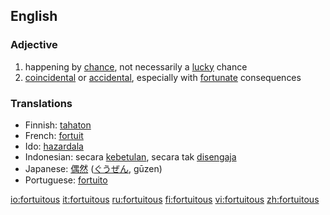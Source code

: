 ==English==

===Adjective===
{{en-adj}}

# happening by [[chance]], not necessarily a [[lucky]] chance
# [[coincidental]] or [[accidental]], especially with [[fortunate]] consequences

===Translations===
{{rfc-level|Translations at L3+ (AutoFormat would have corrected level of Translations)}}
*Finnish: [[tahaton]]
*French: [[fortuit]]
*Ido: [[hazardala]]
*Indonesian: secara [[betul|kebetulan]], secara tak [[sengaja|disengaja]]
*Japanese: [[偶然]] ([[ぐうぜん]], gūzen)
*Portuguese: [[fortuito]]

[[io:fortuitous]]
[[it:fortuitous]]
[[ru:fortuitous]]
[[fi:fortuitous]]
[[vi:fortuitous]]
[[zh:fortuitous]]